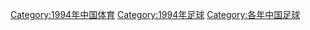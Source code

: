 {{Cat topic in year| topic=中国足球|year=1994}}
[[Category:1994年中国体育|Category:1994年中国体育]]
[[Category:1994年足球|Category:1994年足球]]
[[Category:各年中国足球|Category:各年中国足球]]